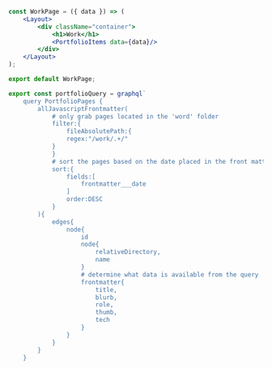 ```jsx
const WorkPage = ({ data }) => (
	<Layout>
		<div className="container">
			<h1>Work</h1>
			<PortfolioItems data={data}/>
		</div>
	</Layout>
);

export default WorkPage;

export const portfolioQuery = graphql`
	query PortfolioPages {
		allJavascriptFrontmatter(
			# only grab pages located in the 'word' folder
			filter:{
				fileAbsolutePath:{
				regex:"/work/.+/"
			}
			}
			# sort the pages based on the date placed in the front matter
			sort:{
				fields:[
					frontmatter___date
				]
				order:DESC
			}
		){
			edges{
				node{
					id
					node{
						relativeDirectory,
						name
					}
					# determine what data is available from the query
					frontmatter{
						title,
						blurb,
						role,
						thumb,
						tech
					}
				}
			}
		}
	}
```
